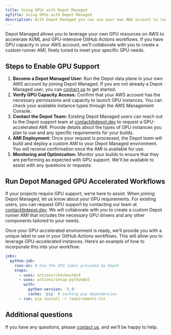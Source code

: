 ```yaml
---
title: Using GPUs with Depot Managed
ogTitle: Using GPUs with Depot Managed
description: With Depot Managed you can use your own AWS account to run builds with GPUs. This guide explains how to set up Depot Managed to use GPUs.
---
```


Depot Managed allows you to leverage your own GPU resources on AWS to accelerate AI/ML and GPU-intensive GitHub Actions workflows. If you have GPU capacity in your AWS account, we’ll collaborate with you to create a custom runner AMI, finely tuned to meet your specific GPU needs.

## Steps to Enable GPU Support

1. **Become a Depot Managed User:** Run the Depot data plane in your own AWS account by joining Depot Managed. If you are not already a Depot Managed user, you can [contact us](mailto:contact@depot.dev) to get started.
1. **Verify GPU Capacity Access:** Confirm that your AWS account has the necessary permissions and capacity to launch GPU instances. You can check your available instance types through the AWS Management Console.
1. **Contact the Depot Team:** Existing Depot Managed users can reach out to the Depot support team at [contact@depot.dev](mailto:contact@depot.dev) to request a GPU-accelerated AMI. Provide details about the types of GPU instances you plan to use and any specific requirements for your builds.
1. **AMI Deployment:** Once your request is processed, the Depot team will build and deploy a custom AMI to your Depot Managed environment. You will receive confirmation once the AMI is available for use.
1. **Monitoring and Optimization:** Monitor your builds to ensure that they are performing as expected with GPU support. We'll be available to assist with any questions or requests.

## Run Depot Managed GPU Accelerated Workflows

If your projects require GPU support, we’re here to assist. When joining Depot Managed, let us know about your GPU requirements. For existing users, you can request GPU support by contacting our team at [contact@depot.dev](mailto:contact@depot.dev). We will collaborate with you to create a custom Depot runner AMI that includes the necessary GPU drivers and any other components tailored to your needs.

Once your GPU-accelerated environment is ready, we’ll provide you with a unique label to use in your GitHub Actions workflows. This will allow you to leverage GPU-accelerated instances. Here’s an example of how to incorporate this into your workflow:

```yaml
jobs:
  python-job:
    runs-on: # Use the GPU label provided by Depot
    steps:
      - uses: actions/checkout@v4
      - uses: actions/setup-python@v5
        with:
          python-version: '3.9'
          cache: 'pip' # caching pip dependencies
      - run: pip install -r requirements.txt
```

## Additional questions

If you have any questions, please [contact us](mailto:contact@depot.dev), and we'll be happy to help.